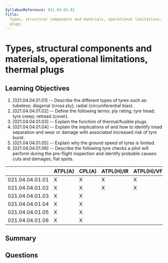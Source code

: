 ```yaml
---
SyllabusReference: 021.04.04.01
Title:
  Types, structural components and materials, operational limitations, thermal
  plugs
---
```


# Types, structural components and materials, operational limitations, thermal plugs

## Learning Objectives

1. [021.04.04.01.01] -- Describe the different types of tyres such as: tubeless;
   diagonal (cross ply); radial (circumferential bias).
2. [021.04.04.01.02] -- Define the following terms: ply rating; tyre tread; tyre
   creep; retread (cover).
3. [021.04.04.01.03] -- Explain the function of thermal/fusible plugs.
4. [021.04.04.01.04] -- Explain the implications of and how to identify tread
   separation and wear or damage with associated increased risk of tyre burst.
5. [021.04.04.01.05] -- Explain why the ground speed of tyres is limited.
6. [021.04.04.01.06] -- Describe the following tyre checks a pilot will perform
   during the pre-flight inspection and identify probable causes: cuts and
   damages; flat spots.

|                 | ATPL(A) | CPL(A) | ATPL(H)/IR | ATPL(H)/VFR | CPL(H) | IR  | CBIR(A) |
| --------------- | ------- | ------ | ---------- | ----------- | ------ | --- | ------- |
| 021.04.04.01.01 | X       | X      | X          | X           | X      |     |         |
| 021.04.04.01.02 | X       | X      | X          | X           | X      |     |         |
| 021.04.04.01.03 | X       | X      |            |             |        |     |         |
| 021.04.04.01.04 | X       | X      |            |             |        |     |         |
| 021.04.04.01.05 | X       | X      |            |             |        |     |         |
| 021.04.04.01.06 | X       | X      |            |             |        |     |         |

## Summary

## Questions
